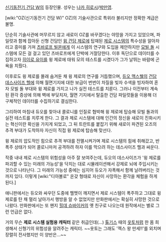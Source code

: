 [[신기동전기 건담 W]]의 등장인물. 성우는 [[나카 히로시]]/[[박만영]].

[wiki:"OZ(신기동전기 건담 W)" OZ]의 기술사관으로 특위라 불리지만 정확한 계급은 불명.

단순히 기술사관에 머무르지 않고 새로이 OZ를 바꾸겠다는 야망을 가지고 있었으며, 파일럿과 함께 잡아둔 신형 건담인 [[윙 건담 제로]]에 탑재된 [[제로 시스템]]의 특수성을 알아차리고 흥미를 가져 [[츠바로프 빌몬]]에게 이 시스템의 연구와 도입을 제안하지만 [[모빌 돌]] 시스템에 모든 걸 걸고 있던 츠바로프에게 단박에 거절당한다. 이후 독단으로 데이터를 수집하고자 [[히이로 유이]]를 윙 제로에 태워 모의 테스트를 시켰다가 그가 날뛰는 바람에 곤욕을 치뤘다.

이후로도 윙 제로를 몰래 숨겨둔 채 윙 제로의 연구를 거듭했으며, [[듀오 맥스웰]]의 [[건담 데스사이즈 헬]]에 의해 월면기지에 대한 보급이 번번이 차질을 빚자 수색을 빙자하여 혼자 모빌 돌 부대와 윙 제로를 가지고 나가 실전 테스트를 치룬다. 그러나 이전부터 계속된 환각 증상에 의해 벽에 부딪치자, 월면 기지에서 탈출한 건담 파일럿들을 이용해 더 구체적인 데이터를 수집하기로 결심한다.

그리하여 마침내 듀오를 찾아내 콜로니를 인질로 협박해 윙 제로에 탑승해 모빌 돌과의 실전 테스트를 치루게 한다. 그 결과 제로 시스템에 대해 인간의 정신을 새로이 진화시키는 혁신이란 확신을 가지게 되었고, 그 뒤 트란트를 붙잡기 위해 새로이 파견된 오즈의 추격 부대가 도착하자 자신이 직접 윙 제로에 탑승해 맞선다.

윙 제로의 압도적인 힘으로 추격 부대를 전멸시켜가며 제로 시스템의 힘에 취해갔고, 반 폭주 상태가 되어 콜로니마저 공격하려 하자 이를 막으려 하는 데스사이즈 헬과 싸운다.

작중 내내 제로 시스템의 위험성을 아주 잘 보여주는데, 듀오의 데스사이즈가 '윙 제로를 파괴할 수 있는 미래의 가능성'을 닥치는 대로 시뮬레이션해서 강제로 뇌에 주입시키는 것으로 나타난다. 그 미래의 가능성 중에는 심지어 듀오가 자폭해서 함께 날려버리는 것까지 있다. 이렇게 [wiki:"디아볼로" 온갖 형태로 자신이 사망하는 환각을 체험을 하게 된다.]

애니판에서는 듀오와 싸우던 도중에 헬멧이 깨지면서 제로 시스템이 폭주하고 그대로 윙 제로를 탄 채 멀리 날아가서 행방을 알 수 없었지만 만화판에서는 확실히 사망한 것으로 나왔다. 만화판에서는 또 왠지 [[힐데 슈바이커]]의 옛 친구로 나오는데 원작에서는 별로 그런 언급은 없다.

거의 무슨 '''제로 시스템 실험용 캐릭터''' 같은 취급인데(...) [[톨기스]] 때의 [[옷토]]처럼 한 몸 희생해서 신형기의 위험성을 알려주는 캐릭터. ~~옷토는 그래도 '젝스 왕 만세!!'를 외치며 장렬히 전사했지만 이 양반은...~~
